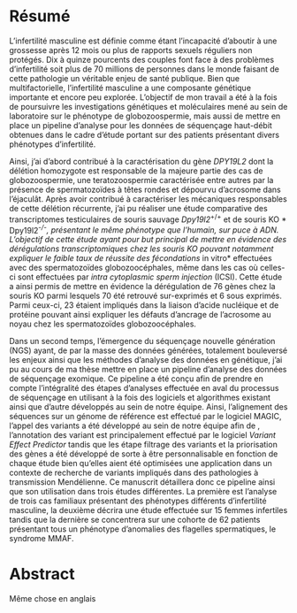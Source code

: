 # Résumé {-}  

\newpage

L'infertilité masculine  est définie comme étant l'incapacité d'aboutir à une grossesse après 12 mois ou plus de rapports sexuels réguliers non protégés. Dix à quinze pourcents des couples font face à des problèmes d'infertilité soit plus de 70 millions de personnes dans le monde faisant de cette pathologie un véritable enjeu de santé publique. Bien que multifactorielle, l’infertilité masculine a une composante génétique importante et encore peu explorée. L'objectif de mon travail a été à la fois de poursuivre les investigations génétiques et moléculaires mené au sein de laboratoire sur le phénotype de globozoospermie, mais aussi de mettre en place un pipeline d'analyse pour les données de séquençage haut-débit obtenues dans le cadre d'étude portant sur des patients présentant divers phénotypes d'infertilité.  

Ainsi, j'ai d'abord contribué à la caractérisation du gène *DPY19L2* dont la délétion homozygote est responsable de la majeure partie des cas de globozoospermie, une teratozoospermie caractérisée entre autres par la présence de spermatozoïdes à têtes rondes et dépourvu d'acrosome dans l’éjaculât. Après avoir contribué à caractériser les mécaniques responsables de cette délétion récurrente, j'ai pu réaliser une étude comparative des transcriptomes testiculaires de souris sauvage *Dpy19l2*^+/+^ et de souris KO * Dpy19l2*^-/-^, présentant le même phénotype que l'humain, sur puce à ADN. L'objectif de cette étude ayant pour but principal de mettre en évidence des dérégulations transcriptomiques chez les souris KO pouvant notamment expliquer le faible taux de réussite des fécondations *in vitro* effectuées avec des spermatozoïdes globozoocéphales, même dans les cas où celles-ci sont effectuées par *intra cytoplasmic sperm injection* (ICSI). Cette étude a ainsi permis de mettre en évidence la dérégulation de 76 gènes chez la souris KO parmi lesquels 70 été retrouvé sur-exprimés et 6 sous exprimés. Parmi ceux-ci, 23 étaient impliqués dans la liaison d'acide nucléique et de protéine pouvant ainsi expliquer les défauts d'ancrage de l'acrosome au noyau chez les spermatozoïdes globozoocéphales.

Dans un second temps, l'émergence du séquençage nouvelle génération (NGS) ayant, de par la masse des données générées, totalement bouleversé les enjeux ainsi que les méthodes d'analyse des données en génétique, j'ai pu au cours de ma thèse mettre en place un pipeline d'analyse des données de séquençage exomique. Ce pipeline a été conçu afin de prendre en compte l'intégralité des étapes d'analyses effectuée en aval du processus de séquençage en utilisant à la fois des logiciels et algorithmes existant ainsi que d'autre développés au sein de notre équipe. Ainsi, l'alignement des séquences sur un génome de référence est effectué par le logiciel MAGIC, l'appel des variants a été développé au sein de notre équipe afin de , l'annotation des variant est principalement effectué par le logiciel *Variant Effect Predictor* tandis que les étape filtrage des variants et la priorisation des gènes a été développé de sorte à être personnalisable en fonction de chaque étude bien qu'elles aient été optimisées une application dans un contexte de recherche de variants impliqués dans des pathologies à transmission Mendélienne. Ce manuscrit détaillera donc ce pipeline ainsi que son utilisation dans trois études différentes. La première est l'analyse de trois cas familiaux présentant des phénotypes différents d'infertilité masculine, la deuxième décrira une étude effectuée sur 15 femmes infertiles tandis que la dernière se concentrera sur une cohorte de 62 patients présentant tous un phénotype d'anomalies des flagelles spermatiques, le syndrome MMAF. 



<!-- pour   prenant en compte l'ensemble des étapes depuis l'alignement des séquences jusqu'à la priorisation des variants. Celui-ci a ensuite pu être appliqué à la fois pour l'analyse de duo ou trio familiaux présentant des phénotypes différents mais aussi sur une large cohorte de patients non apparentés présentant tous un phénotype MMAF. Ainsi, les analyses familiales nous ont permises de mettre en évidence une mutation homozygote dans le gène *SPINK2* responsable du phénotype d'infertilité de deux frères azoospermes, une mutation homozygote dans le gène *PLC*$\zeta$ de deux autres frères présentant des échecs de fécondation ainsi qu'une mutation homozygote dans le gène *DNAH1* de deux autres patients souffrant d'un syndrome MMAF. L'analyse de la cohorte MMAF nous a permise, entre autres, de mettre en évidence plusieurs mutations différentes dans les gènes *CFPAP43*, *CFAP44* et *PATL2*. -->

\newpage

# Abstract {-}  


\newpage

Même chose en anglais  
